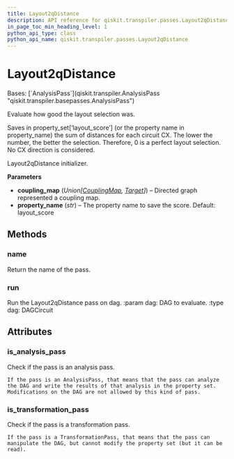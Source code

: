 ```yaml
---
title: Layout2qDistance
description: API reference for qiskit.transpiler.passes.Layout2qDistance
in_page_toc_min_heading_level: 1
python_api_type: class
python_api_name: qiskit.transpiler.passes.Layout2qDistance
---
```


# Layout2qDistance

<Class id="qiskit.transpiler.passes.Layout2qDistance" isDedicatedPage={true} github="https://github.com/qiskit/qiskit/tree/stable/0.24/qiskit/transpiler/passes/layout/layout_2q_distance.py" signature="Layout2qDistance(*args, **kwargs)">
  Bases: [`AnalysisPass`](qiskit.transpiler.AnalysisPass "qiskit.transpiler.basepasses.AnalysisPass")

  Evaluate how good the layout selection was.

  Saves in property\_set\[‘layout\_score’] (or the property name in property\_name) the sum of distances for each circuit CX. The lower the number, the better the selection. Therefore, 0 is a perfect layout selection. No CX direction is considered.

  Layout2qDistance initializer.

  **Parameters**

  *   **coupling\_map** (*Union\[*[*CouplingMap*](qiskit.transpiler.CouplingMap "qiskit.transpiler.CouplingMap")*,* [*Target*](qiskit.transpiler.Target "qiskit.transpiler.Target")*]*) – Directed graph represented a coupling map.
  *   **property\_name** (*str*) – The property name to save the score. Default: layout\_score

  ## Methods

  <span id="qiskit-transpiler-passes-layout2qdistance-name" />

  ### name

  <Function id="qiskit.transpiler.passes.Layout2qDistance.name" name="name" signature="Layout2qDistance.name()">
    Return the name of the pass.
  </Function>

  <span id="qiskit-transpiler-passes-layout2qdistance-run" />

  ### run

  <Function id="qiskit.transpiler.passes.Layout2qDistance.run" name="run" signature="Layout2qDistance.run(dag)">
    Run the Layout2qDistance pass on dag. :param dag: DAG to evaluate. :type dag: DAGCircuit
  </Function>

  ## Attributes

  ### is\_analysis\_pass

  <Attribute id="qiskit.transpiler.passes.Layout2qDistance.is_analysis_pass" name="is_analysis_pass">
    Check if the pass is an analysis pass.

    If the pass is an AnalysisPass, that means that the pass can analyze the DAG and write the results of that analysis in the property set. Modifications on the DAG are not allowed by this kind of pass.
  </Attribute>

  ### is\_transformation\_pass

  <Attribute id="qiskit.transpiler.passes.Layout2qDistance.is_transformation_pass" name="is_transformation_pass">
    Check if the pass is a transformation pass.

    If the pass is a TransformationPass, that means that the pass can manipulate the DAG, but cannot modify the property set (but it can be read).
  </Attribute>
</Class>

